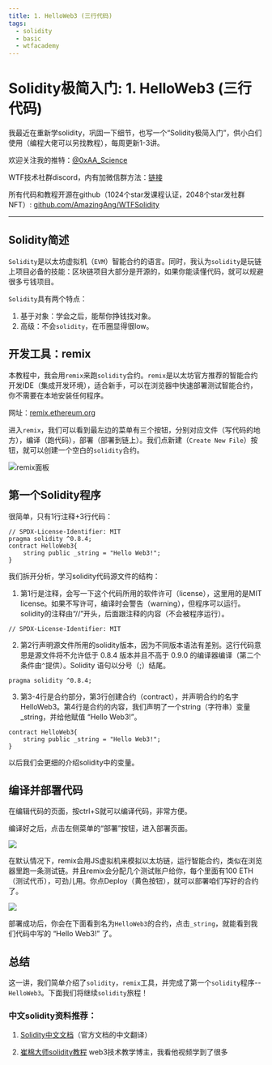 ```yaml
---
title: 1. HelloWeb3 (三行代码)
tags:
  - solidity
  - basic
  - wtfacademy
---
```



# Solidity极简入门: 1. HelloWeb3 (三行代码)

<QuizProgress lessonId="e7515bff-d35b-4cdd-8af1-9e58027e3456"></QuizProgress>

我最近在重新学solidity，巩固一下细节，也写一个“Solidity极简入门”，供小白们使用（编程大佬可以另找教程），每周更新1-3讲。

欢迎关注我的推特：[@0xAA_Science](https://twitter.com/0xAA_Science)

WTF技术社群discord，内有加微信群方法：[链接](https://discord.gg/5akcruXrsk)

所有代码和教程开源在github（1024个star发课程认证，2048个star发社群NFT）: [github.com/AmazingAng/WTFSolidity](https://github.com/AmazingAng/WTFSolidity)

-----

## Solidity简述
`Solidity`是以太坊虚拟机（`EVM`）智能合约的语言。同时，我认为`solidity`是玩链上项目必备的技能：区块链项目大部分是开源的，如果你能读懂代码，就可以规避很多亏钱项目。

`Solidity`具有两个特点：

1. 基于对象：学会之后，能帮你挣钱找对象。
2. 高级：不会`solidity`，在币圈显得很low。

## 开发工具：remix
本教程中，我会用`remix`来跑`solidity`合约。`remix`是以太坊官方推荐的智能合约开发IDE（集成开发环境），适合新手，可以在浏览器中快速部署测试智能合约，你不需要在本地安装任何程序。

网址：[remix.ethereum.org](https://remix.ethereum.org)

进入`remix`，我们可以看到最左边的菜单有三个按钮，分别对应文件（写代码的地方），编译（跑代码），部署（部署到链上）。我们点新建（`Create New File`）按钮，就可以创建一个空白的`solidity`合约。

![remix面板](./img/1-1.png)

## 第一个Solidity程序
很简单，只有1行注释+3行代码：
```solidity
// SPDX-License-Identifier: MIT
pragma solidity ^0.8.4;
contract HelloWeb3{
    string public _string = "Hello Web3!";
}
```
我们拆开分析，学习solidity代码源文件的结构：
1. 第1行是注释，会写一下这个代码所用的软件许可（license），这里用的是MIT license。如果不写许可，编译时会警告（warning），但程序可以运行。solidity的注释由“//”开头，后面跟注释的内容（不会被程序运行）。
```solidity
// SPDX-License-Identifier: MIT
```
2. 第2行声明源文件所用的solidity版本，因为不同版本语法有差别。这行代码意思是源文件将不允许低于 0.8.4 版本并且不高于 0.9.0 的编译器编译（第二个条件由`^`提供）。Solidity 语句以分号（;）结尾。
```solidity
pragma solidity ^0.8.4;
```
    
3. 第3-4行是合约部分，第3行创建合约（contract），并声明合约的名字 HelloWeb3。第4行是合约的内容，我们声明了一个string（字符串）变量_string，并给他赋值 “Hello Web3!”。
```solidity
contract HelloWeb3{
    string public _string = "Hello Web3!";
}
```
以后我们会更细的介绍solidity中的变量。

## 编译并部署代码
在编辑代码的页面，按ctrl+S就可以编译代码，非常方便。

编译好之后，点击左侧菜单的“部署”按钮，进入部署页面。

![](./img/1-2.png)

在默认情况下，remix会用JS虚拟机来模拟以太坊链，运行智能合约，类似在浏览器里跑一条测试链。并且remix会分配几个测试账户给你，每个里面有100 ETH（测试代币），可劲儿用。你点Deploy（黄色按钮），就可以部署咱们写好的合约了。

![](./img/1-3.png)

部署成功后，你会在下面看到名为`HelloWeb3`的合约，点击`_string`，就能看到我们代码中写的 “Hello Web3!” 了。

## 总结
这一讲，我们简单介绍了`solidity`，`remix`工具，并完成了第一个`solidity`程序--`HelloWeb3`。下面我们将继续`solidity`旅程！

### 中文solidity资料推荐：
1. [Solidity中文文档](https://solidity-cn.readthedocs.io/zh/develop/introduction-to-smart-contracts.html)（官方文档的中文翻译）

2. [崔棉大师solidity教程](https://space.bilibili.com/286084162) web3技术教学博主，我看他视频学到了很多 

<QuizForm lessonId="e7515bff-d35b-4cdd-8af1-9e58027e3456"></QuizForm>